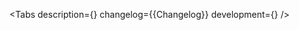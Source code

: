 

<Meta title='Components/PassCode' of={Stories} />

<ComponentHeader
    name='PassCode'
    version={packageJson.version}
    package='@alfalab/core-components/pass-code'
    children='Компонент для авторизации пользователя с помощью цифрового ключа.'
/>

<Tabs
    description={<Description />}
    changelog={<Markdown>{Changelog}</Markdown>}
    development={<Development />}
/>
